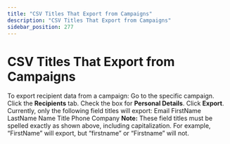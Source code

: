 ```yaml
---
title: "CSV Titles That Export from Campaigns"
description: "CSV Titles That Export from Campaigns"
sidebar_position: 277
---
```


# CSV Titles That Export from Campaigns

To export recipient data from a campaign:
Go to the specific campaign.
Click the **Recipients** tab.
Check the box for **Personal Details**.
Click **Export**.
Currently, only the following field titles will export:
Email
FirstName
LastName
Name
Title
Phone
Company
**Note:** These field titles must be spelled exactly as shown above, including capitalization. For example, “FirstName” will export, but “firstname” or “Firstname” will not.